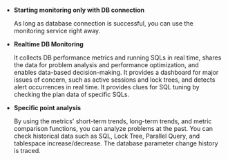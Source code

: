 - **Starting monitoring only with DB connection**

  As long as database connection is successful, you can use the monitoring service right away.

- **Realtime DB Monitoring**

  It collects DB performance metrics and running SQLs in real time, shares the data for problem analysis and performance optimization, and enables data-based decision-making. It provides a dashboard for major issues of concern, such as active sessions and lock trees, and detects alert occurrences in real time. It provides clues for SQL tuning by checking the plan data of specific SQLs.

- **Specific point analysis**

  By using the metrics' short-term trends, long-term trends, and metric comparison functions, you can analyze problems at the past. You can check historical data such as SQL, Lock Tree, Parallel Query, and tablespace increase/decrease. The database parameter change history is traced.
